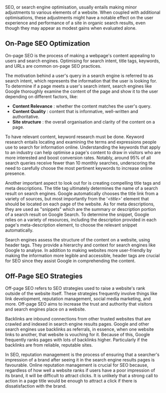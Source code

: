 SEO, or search engine optimisation, usually entails making minor adjustments to various elements of a website. When coupled with additional optimisations, these adjustments might have a notable effect on the user experience and performance of a site in organic search results, even though they may appear as modest gains when evaluated alone.

## On-Page SEO Optimization

On-page SEO is the process of making a webpage's content appealing to users and search engines. Optimising for search intent, title tags, keywords, and URLs are common on-page SEO practices.

The motivation behind a user's query in a search engine is referred to as search intent, which represents the information that the user is looking for. To determine if a page meets a user's search intent, search engines like Google thoroughly examine the content of the page and show it to the user depending on different factors, like:

- **Content Relevance** : whether the content matches the user's query.
- **Content Quality** : content that is informative, well-written and authoritative.
- **Site structure** : the overall organisation and clarity of the content on a page.

To have relevant content, keyword research must be done. Keyword research entails locating and examining the terms and expressions people use to search for information online. Understanding the keywords that apply to an industry can help optimise a page's content to draw in visitors who are more interested and boost conversion rates. Notably, around 95% of all search queries receive fewer than 10 monthly searches, underscoring the need to carefully choose the most pertinent keywords to increase online presence.

Another important aspect to look out for is creating compelling title tags and meta descriptions. The title tag ultimately determines the name of a search result on search engines. Google automatically chooses the title link from a variety of sources, but most importantly from the '_\<title\>_' element that should be located on each page of the website. As for meta descriptions, they are used as "snippets" which are the summary or description portion of a search result on Google Search. To determine the snippet, Google relies on a variety of resources, including the description provided in each page's meta-description element, to choose the relevant snippet automatically.

Search engines assess the structure of the content on a website, using header tags. They provide a hierarchy and context for search engines like Google to analyse. In addition to making websites more user-friendly by making the information more legible and accessible, header tags are crucial for SEO since they assist Google in comprehending the content.

## Off-Page SEO Strategies

Off-page SEO refers to SEO strategies used to raise a website's rank outside of the website itself. These strategies frequently involve things like link development, reputation management, social media marketing, and more. Off-page SEO aims to increase the trust and authority that visitors and search engines place on a website.

Backlinks are inbound connections from other trusted websites that are crawled and indexed in search engine results pages. Google and other search engines use backlinks as referrals, in essence, when one website links to another, that website is vouching for it. Because of this, Google frequently ranks pages with lots of backlinks higher. Particularly if the backlinks are from reliable, reputable sites.

In SEO, reputation management is the process of ensuring that a searcher's impression of a brand after seeing it in the search engine results pages is favourable. Online reputation management is crucial for SEO because, regardless of how well a website ranks if users have a poor impression of its brand, it will be difficult to attract clicks. It is unlikely that a strong call to action in a page title would be enough to attract a click if there is dissatisfaction with the brand.
